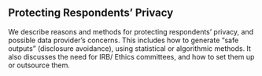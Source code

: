 ## Protecting Respondents' Privacy

We describe reasons and methods for protecting respondents' privacy, and possible data provider's concerns. This includes how to generate "safe outputs" (disclosure avoidance), using statistical or algorithmic methods. It also discusses the need for IRB/ Ethics committees, and how to set them up or outsource them.
